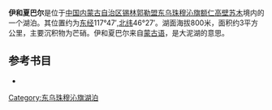 '''伊和夏巴尔'''是位于[[中国|中国]][[内蒙古自治区|内蒙古自治区]][[锡林郭勒盟|锡林郭勒盟]][[东乌珠穆沁旗|东乌珠穆沁旗]][[额仁高壁苏木|额仁高壁苏木]]境内的一个湖泊。其位置约为[[东经|东经]]117°47′,[[北纬|北纬]]46°27′。湖面海拔800米，面积约3平方公里，主要沉积物为芒硝。伊和夏巴尔来自[[蒙古语|蒙古语]]，是大泥湖的意思。
== 参考书目 ==
*{{cite book|author=牧寒 |title=《内蒙古湖泊》 |year=2003 |publisher=内蒙古人民出版社 |isbn=9787204039883  }}
{{内蒙古小作品}}

[[Category:东乌珠穆沁旗湖泊|Category:东乌珠穆沁旗湖泊]]